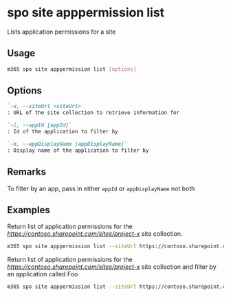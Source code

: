 
# spo site apppermission list

Lists application permissions for a site

## Usage

```sh
m365 spo site apppermission list [options]
```

## Options

```md defintion-list
`-u, --siteUrl <siteUrl>`
: URL of the site collection to retrieve information for

`-i, --appId [appId]`
: Id of the application to filter by

`-n, --appDisplayName [appDisplayName]`
: Display name of the application to filter by
```

<Global />

## Remarks

To filter by an app, pass in either `appId` or `appDisplayName` not both

## Examples

Return list of application permissions for the _https://contoso.sharepoint.com/sites/project-x_ site collection.

```sh
m365 spo site apppermission list --siteUrl https://contoso.sharepoint.com/sites/project-x
```

Return list of application permissions for the _https://contoso.sharepoint.com/sites/project-x_ site collection and filter by an application called Foo

```sh
m365 spo site apppermission list --siteUrl https://contoso.sharepoint.com/sites/project-x --appDisplayName Foo
```
